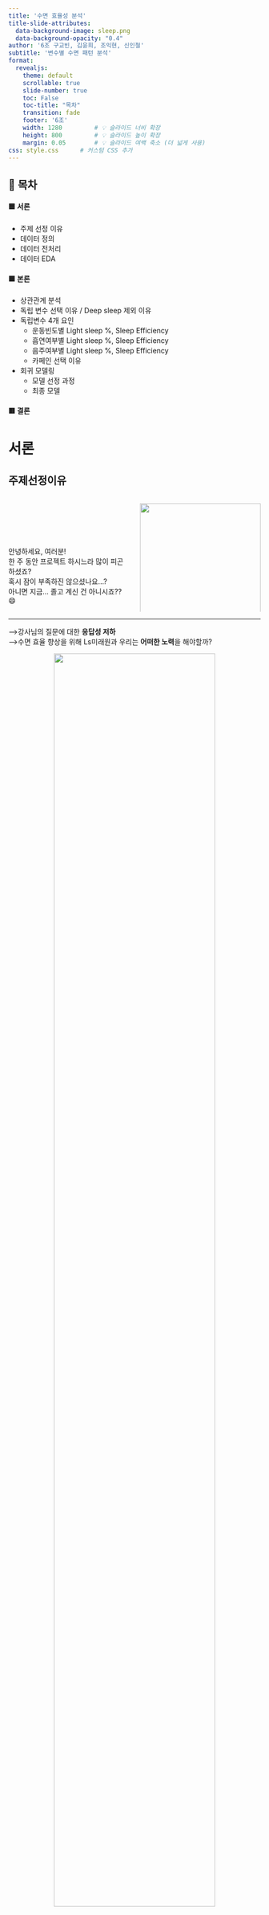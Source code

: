 ```yaml
---
title: '수면 효율성 분석'
title-slide-attributes: 
  data-background-image: sleep.png
  data-background-opacity: "0.4"
author: '6조 구교빈, 김윤희, 조익현, 신인철'
subtitle: '변수별 수면 패턴 분석' 
format: 
  revealjs:
    theme: default
    scrollable: true
    slide-number: true
    toc: False
    toc-title: "목차"
    transition: fade
    footer: '6조'
    width: 1280         # 💡 슬라이드 너비 확장
    height: 800         # 💡 슬라이드 높이 확장
    margin: 0.05        # 💡 슬라이드 여백 축소 (더 넓게 사용)
css: style.css      # 커스텀 CSS 추가
---
```


## 📌 목차 {.scrollable}

#### 🟦 서론
- 주제 선정 이유  
- 데이터 정의  
- 데이터 전처리  
- 데이터 EDA   

#### 🟩 본론
- 상관관계 분석  
- 독립 변수 선택 이유 / Deep sleep 제외 이유
- 독립변수 4개 요인  
  - 운동빈도별 Light sleep %, Sleep Efficiency  
  - 흡연여부별 Light sleep %, Sleep Efficiency    
  - 음주여부별 Light sleep %, Sleep Efficiency  
  - 카페인 선택 이유 
- 회귀 모델링  
  - 모델 선정 과정  
  - 최종 모델  

#### 🟥 결론


# 서론

## 주제선정이유

:::{.columns}

::: {.column width="50%"}
<br><br><br><br>  
안녕하세요, 여러분!<br>
한 주 동안 프로젝트 하시느라 많이 피곤하셨죠?<br>
혹시 잠이 부족하진 않으셨나요...?<br>
아니면 지금... 졸고 계신 건 아니시죠?? 😄<br>
:::

::: {.column width="50%"}
![](students.png){width=100%}
:::

:::

---

 ⟶강사님의 질문에 대한 **응답성 저하**  
 ⟶수면 효율 향상을 위해 Ls미래원과 우리는 **어떠한 노력**을 해야할까?

<div style="text-align: center;">
  <img src="students_2.png" style="width: 80%;" />
</div>


---

## 데이터 정의

| 구분             | 요약 설명 |
|------------------|-----------|
| **REM Sleep**      | 학습과 기억을 돕고, 생생한 꿈이 나타나는 뇌 활성 수면 단계 |
| **Deep Sleep**     | 뇌 회복과 성장호르몬 분비가 일어나는 가장 깊은 수면 단계 |
| **Light Sleep**    | 수면의 절반 이상을 차지하며, 깊은 수면으로 넘어가기 위한 준비 단계 |
| **Sleep Efficiency** | 실제 수면 시간 ÷ 침대에 누운 시간으로 수면의 질을 평가하는 지표 |


| 변수명 (영문)             | 변수명 (한글)         | 데이터 타입 (영문) | 데이터 타입 (한글)     |
|---------------------------|------------------------|---------------------|-------------------------|
| ID                        | ID                     | int64               | 정수형                  |
| Age                       | 나이                   | int64               | 정수형                  |
| Gender                    | 성별                   | object              | 문자형 (범주형 포함)    |
| Bedtime                   | 취침 시간              | object              | 문자형 (범주형 포함)    |
| Wakeup time               | 기상 시간              | object              | 문자형 (범주형 포함)    |
| Sleep duration            | 수면 시간              | float64             | 실수형                  |
| Sleep efficiency          | 수면 효율              | float64             | 실수형                  |
| REM sleep percentage      | REM 수면 비율          | int64               | 정수형                  |
| Deep sleep percentage     | 깊은 수면 비율         | int64               | 정수형                  |
| Light sleep percentage    | 얕은 수면 비율         | int64               | 정수형                  |
| Awakenings                | 깬 횟수                | float64             | 실수형                  |
| Caffeine consumption      | 카페인 섭취량          | float64             | 실수형                  |
| Alcohol consumption       | 알코올 섭취량          | float64             | 실수형                  |
| Smoking status            | 흡연 여부              | object              | 문자형 (범주형 포함)    |
| Exercise frequency        | 운동 빈도              | float64             | 실수형   


## 데이터 전처리

```python
import pandas as pd
import seaborn as sns
import matplotlib.pyplot as plt
from matplotlib.colors import LinearSegmentedColormap
import statsmodels.api as sm
from statsmodels.formula.api import ols
from scipy.stats import shapiro
from statsmodels.stats.diagnostic import het_breuschpagan
from scipy.stats import kruskal
from scipy.stats import chi2_contingency
from sklearn.linear_model import LinearRegression
from mlxtend.feature_selection import SequentialFeatureSelector as SFS
df = pd.read_csv('Sleep_Efficiency.csv')
```

```python
#| echo: true


# 1. 'Awakenings'와 'Exercise frequency' 최빈값 계산
awakening_mode = df['Awakenings'].mode()[0]
exercise_mode = df['Exercise frequency'].mode()[0]
Alcohol_mode = df['Alcohol consumption'].mode()[0]
Caffeine_mode = df['Caffeine consumption'].mode()[0]

# 2. 해당 컬럼의 결측치 최빈값으로 대체
df['Awakenings'] = df['Awakenings'].fillna(awakening_mode)
df['Exercise frequency'] = df['Exercise frequency'].fillna(exercise_mode)
df['Alcohol consumption'] = df['Alcohol consumption'].fillna(Alcohol_mode)
df['Caffeine consumption'] = df['Caffeine consumption'].fillna(Caffeine_mode)

```


```python
import pandas as pd
import seaborn as sns
import matplotlib.pyplot as plt
from matplotlib.colors import LinearSegmentedColormap
import statsmodels.api as sm
from statsmodels.formula.api import ols
from scipy.stats import shapiro
from statsmodels.stats.diagnostic import het_breuschpagan
from scipy.stats import kruskal
from scipy.stats import chi2_contingency



df = pd.read_csv('Sleep_Efficiency.csv')

# 1. 'Awakenings'와 'Exercise frequency' 최빈값 계산
awakening_mode = df['Awakenings'].mode()[0]
exercise_mode = df['Exercise frequency'].mode()[0]

# 2. 해당 컬럼의 결측치 최빈값으로 대체
df['Awakenings'] = df['Awakenings'].fillna(awakening_mode)
df['Exercise frequency'] = df['Exercise frequency'].fillna(exercise_mode)

# 3. 나머지 결측치는 0으로 대체
df = df.fillna(0)

# 결측치 최종 확인
missing_summary = df.isnull().sum()

awakening_mode, exercise_mode, missing_summary

df['Bedtime'] = pd.to_datetime(df['Bedtime'], errors='coerce')


df['bed_halfhour'] = df['Bedtime'].dt.hour + (df['Bedtime'].dt.minute >= 30) * 0.5
df['bed_halfhour'].value_counts().sort_index()

df.head(5)

```



## EDA(데이터 현황)

### 운동 빈도와 잠의 관계

:::{.column width="50%"}

```python
Exer_frq = df['Exercise frequency'].unique()
Exer_frq.sort()
# print('운동빈도 수 : ', Exer_frq)
Ef_Lsp = df.groupby('Exercise frequency')['Light sleep percentage'].mean()
Ef_SE = df.groupby('Exercise frequency')['Sleep efficiency'].mean()

# 운동빈도에 따른 light sleep 그래프
norm_values = (Ef_Lsp .values - min(Ef_Lsp .values)) / (max(Ef_Lsp .values) - min(Ef_Lsp .values))
colors = [(0.56, 0.93, 0.56, alpha) for alpha in norm_values]
plt.figure(figsize=(5, 5))
plt.bar(Ef_Lsp .index, Ef_Lsp .values, color=colors, edgecolor='black')
plt.title('Light sleep by E.F')
plt.xlabel('Frequency')
plt.ylabel('Light sleep')
plt.ylim(10,35)
plt.show()
```

:::

:::{.column width="50%"}

```python
norm_values = (Ef_SE.values - min(Ef_SE.values)) / (max(Ef_SE.values) - min(Ef_SE.values))
colors = [(0.56, 0.93, 0.56, alpha) for alpha in norm_values]
plt.figure(figsize=(5, 5))
plt.bar(Ef_SE.index, Ef_SE.values, color=colors, edgecolor='black')
plt.title('Sleep Efficiency by E.F')
plt.xlabel('Frequency')
plt.ylabel('Sleep Efficiency')
plt.ylim(0.5,1)
plt.show()
```

:::

---

### 음주 여부와 잠의 관계 

:::{.column width="50%"}

```python

# 2. Alcohol Group 컬럼 생성 (0.0 vs Other)
def alcohol_binary_group(val):
    if val == 0.0:
        return '0.0'
    else:
        return 'Other'
df['Alcohol consumption'].unique()
df['Alcohol Binary Group'] = df['Alcohol consumption'].apply(alcohol_binary_group)
# 취한 사람과 안취한 사람간의 데이터 구분

non_drink = df[df['Alcohol Binary Group'] == '0.0' ]
drink =  df[df['Alcohol Binary Group'] == 'Other' ]

# 알콜 기준 light sleep percentage

# 2. Alcohol 그룹 나누기: 0.0 vs Other
def alcohol_binary_group(val):
    if val == 0.0:
        return '0.0'
    else:
        return 'Other'

df['Alcohol Binary Group'] = df['Alcohol consumption'].apply(alcohol_binary_group)

# 3. 그룹별 평균 Light sleep percentage 계산
light_sleep_means = df.groupby('Alcohol Binary Group')['Light sleep percentage'].mean()

# 4. 막대 그래프 그리기
plt.figure(figsize=(6, 5))
light_sleep_means.loc[['0.0', 'Other']].plot(
    kind='bar',
    color=['mediumaquamarine', 'indianred'],
    edgecolor='black'
)
plt.title("Average Light Sleep Percentage by Alcohol Group (0.0 vs Other)")
plt.xlabel("Alcohol Consumption Group")
plt.ylabel("Light Sleep Percentage")
plt.xticks(rotation=0)
plt.tight_layout()
plt.show()
```

:::

:::{.column width="50%"}


```python
# 4. 막대 그래프 시각화
# 3. 그룹별 Sleep efficiency 평균 계산
group_means = df.groupby('Alcohol Binary Group')['Sleep efficiency'].mean()
plt.figure(figsize=(6, 5))
group_means.loc[['0.0', 'Other']].plot(
    kind='bar',
    color=['royalblue', 'lightcoral'],
    edgecolor='black'
)
plt.title("Average Sleep Efficiency by Alcohol Group (0.0 vs Other)")
plt.xlabel("Alcohol Consumption Group")
plt.ylabel("Sleep Efficiency")
plt.ylim(0, 1)
plt.xticks(rotation=0)
plt.tight_layout()
plt.show()
```

:::


# 본론

## 상관관계 그래프

```python


# 수치형 변수만 선택
numeric_df = df.select_dtypes(include='number')
# 상관계수 행렬 계산
corr_matrix = numeric_df.corr()
# 수치형 변수만 선택
numeric_df = df.select_dtypes(include='number')
# 상관계수 행렬 계산
corr_matrix = numeric_df.corr()
# 히트맵 시각화
plt.figure(figsize=(10, 7))
sns.heatmap(corr_matrix, 
            annot=True,         # 셀 안에 숫자 표시
            fmt=".2f",          # 소수점 둘째자리까지
            cmap="coolwarm",    # 색상 맵
            square=True, 
            linewidths=0.5)
plt.title("Correlation matrix heatmap of numerical features")
plt.tight_layout()
plt.grid(False)
plt.show()
```

---


## 독립 변수 선택 이유 / Deep sleep 제외 이유


```python
X = df[[
    'Caffeine consumption',
    'Alcohol consumption',
    'Exercise frequency',
    'Awakenings',
    'REM sleep percentage',
    'Deep sleep percentage',
    'Light sleep percentage'
]]
y = df['Sleep efficiency']
# 상수항 추가
X_const = sm.add_constant(X)
# OLS 회귀 모델 적합
model = sm.OLS(y, X_const).fit()
# model.summary()

```


| 변수                   | 계수 (β)     | p-value   | 유의성 | 해석                             |
|------------------------|--------------|-----------|--------|----------------------------------|
| Caffeine consumption   | +0.000024    | 0.809     | ❌     | 영향 없음                        |
| Alcohol consumption    | -0.0056      | 0.005     | ✅     | 알코올 ↑ → 수면 효율 ↓          |
| Exercise frequency     | +0.0050      | 0.021     | ✅     | 운동 ↑ → 수면 효율 ↑            |
| Awakenings             | -0.0308      | <0.001    | ✅     | 자주 깰수록 수면 효율 ↓         |
| REM sleep %            | +0.0035      | <0.001    | ✅     | REM ↑ → 수면 효율 ↑             |
| Deep sleep %           | -0.0006      | 0.643     | ❌     | 영향 없음                        |
| Light sleep %          | -0.0068      | <0.001    | ✅     | Light ↑ → 수면 효율 ↓           |

![](abc.png){width=100%}

Light sleep을 선택한 이유(다중공산성): Deep sleep을 뺀이유는 개별 상관에서는 유의했지만
회귀에서는 다른 변수들과 겹치는 영향(공산성) 때문에 유의하지 않게 나올수 있음

---

## 독립변수 4개 요인

### 분석 대상 및 방법 순서

- 분석 대상 순서
    - 운동 빈도 Exercise frequency (0회 ~ 5회)
    - 흡연 여부 Smoker / Non_Smoker
    - 음주 여부 Other  / 0.0
    - 카페인 여부 

- 분석 방법 순서
    - 정규성 검정 그래프
    - 정규성 검정 수치
    - 유의성 검정


---

### 첫번째 : 운동빈도별 Light sleep %

- 정규성 검정 

```python
Ef_0 = df[df['Exercise frequency']== 0]
Ef_1 = df[df['Exercise frequency']== 1]
Ef_2 = df[df['Exercise frequency']== 2]
Ef_3 = df[df['Exercise frequency']== 3]
Ef_4 = df[df['Exercise frequency']== 4]
Ef_5 = df[df['Exercise frequency']== 5]


fig, axes = plt.subplots(2, 3, figsize=(15, 8))
axes = axes.flatten()
for i in range(6):
    sns.kdeplot(
        df[df['Exercise frequency'] == i]['Light sleep percentage'].dropna(),
        ax=axes[i],
        fill=True,
        color=sns.color_palette("tab10")[i],
    )
    axes[i].set_title(f"Exercise {i}")
    axes[i].set_xlim(0, 100)
    axes[i].grid(True, linestyle='--', alpha=0.3)
plt.tight_layout(rect=[0, 0, 1, 0.95])
plt.show()
```

```python
Ef_0_l = shapiro(Ef_0['Light sleep percentage'])
Ef_1_l = shapiro(Ef_1['Light sleep percentage'])
Ef_2_l = shapiro(Ef_2['Light sleep percentage'])
Ef_3_l = shapiro(Ef_3['Light sleep percentage'])
Ef_4_l = shapiro(Ef_4['Light sleep percentage'])
Ef_5_l = shapiro(Ef_5['Light sleep percentage'])

# print('운동 0번과 light sleep 정규성 검정', Ef_0_l.pvalue )
# print('운동 1번과 light sleep 정규성 검정', Ef_1_l.pvalue )
# print('운동 2번과 light sleep 정규성 검정', Ef_2_l.pvalue )
# print('운동 3번과 light sleep 정규성 검정', Ef_3_l.pvalue )
# print('운동 4번과 light sleep 정규성 검정', Ef_4_l.pvalue )
# print('운동 5번과 light sleep 정규성 검정', Ef_5_l.pvalue )
# print("모든값이 매우 작은값이다, 즉 귀무가설을 기각하고 정규분포를 따르지 않는다.")
```


| 검정 항목            | 귀무가설(H₀)                         | p-value    | 해석                 | 가정 만족 여부 |
|---------------------|------------------------------------|------------|----------------------|----------------|
| 운동 횟수 0번        | 이 변수는 정규분포를 따른다.            | 6.49e-12   | 정규분포를 따르지 않는다. | ❌            |
| 운동 횟수 1번        | 이 변수는 정규분포를 따른다.            | 3.79e-13   | 정규분포를 따르지 않는다. | ❌            |
| 운동 횟수 2번        | 이 변수는 정규분포를 따른다.            | 8.61e-10   | 정규분포를 따르지 않는다. | ❌            |
| 운동 횟수 3번        | 이 변수는 정규분포를 따른다.            | 5.54e-14   | 정규분포를 따르지 않는다. | ❌            |
| 운동 횟수 4번        | 이 변수는 정규분포를 따른다.            | 3.07e-09   | 정규분포를 따르지 않는다. | ❌            |
| 운동 횟수 5번        | 이 변수는 정규분포를 따른다.            | 2.15e-06   | 정규분포를 따르지 않는다. | ❌            |

---



- 유의성 검정


```python
result_k1 = kruskal(Ef_0['Light sleep percentage'], Ef_1['Light sleep percentage']
                 ,Ef_2['Light sleep percentage'],Ef_3['Light sleep percentage']
                 ,Ef_4['Light sleep percentage'],Ef_5['Light sleep percentage']) 
# print('운동횟수에 따른 Light sleep 유의성 검정 : ', result_k1.pvalue.round(5))
# print('pvalue 값이 0.0003로 작기때문에 그룹간 유의한 차이가 있다.')
```

- **Kruskal-Wallis H 검정 사용**
    - 크루스칼-왈리스 검정 P_value = 0.0003
    - P_value가 매우 작기 때문에 운동빈도별 Light sleep % 그룹간 데이터의 유의한 차이가 존재한다.

---

### 첫번째 : 운동빈도별 Sleep efficiency

- 정규성 검정


```python
## Sleep efficiency와 운동빈도 정규성 검정 그래프
fig, axes = plt.subplots(2, 3, figsize=(15, 8))
axes = axes.flatten()
for i in range(6):
    sns.kdeplot(
        df[df['Exercise frequency'] == i]['Light sleep percentage'].dropna(),
        ax=axes[i],
        fill=True,
        color=sns.color_palette("tab10")[i],
    )
    axes[i].set_title(f"Exercise {i}")
    axes[i].set_xlim(0, 70)
    axes[i].grid(True, linestyle='--', alpha=0.3)
plt.tight_layout(rect=[0, 0, 1, 0.95])
plt.show()

```

```python
Ef_0_e = shapiro(Ef_0['Sleep efficiency'])
Ef_1_e = shapiro(Ef_1['Sleep efficiency'])
Ef_2_e = shapiro(Ef_2['Sleep efficiency'])
Ef_3_e = shapiro(Ef_3['Sleep efficiency'])
Ef_4_e = shapiro(Ef_4['Sleep efficiency'])
Ef_5_e = shapiro(Ef_5['Sleep efficiency'])

# print('운동 0번과 수면 효율 정규성 검정', Ef_0_e.pvalue )
# print('운동 1번과 수면 효율 정규성 검정', Ef_1_e.pvalue )
# print('운동 2번과 수면 효율 정규성 검정', Ef_2_e.pvalue )
# print('운동 3번과 수면 효율 정규성 검정', Ef_3_e.pvalue )
# print('운동 4번과 수면 효율 정규성 검정', Ef_4_e.pvalue )
# print('운동 5번과 수면 효율 정규성 검정', Ef_5_e.pvalue )
# print("모든값이 매우 작은값이다, 즉 귀무가설을 기각하고 정규분포를 따르지 않는다.")
```


| 검정 항목            | 귀무가설(H₀)                         | p-value    | 해석                 | 가정 만족 여부 |
|---------------------|------------------------------------|------------|----------------------|----------------|
| 운동 횟수 0번        | 이 변수는 정규분포를 따른다.            | 0.0015     | 정규분포를 따르지 않는다. | ❌            |
| 운동 횟수 1번        | 이 변수는 정규분포를 따른다.            | 4.67e-05   | 정규분포를 따르지 않는다. | ❌            |
| 운동 횟수 2번        | 이 변수는 정규분포를 따른다.            | 4.51e-05   | 정규분포를 따르지 않는다. | ❌            |
| 운동 횟수 3번        | 이 변수는 정규분포를 따른다.            | 4.93e-08   | 정규분포를 따르지 않는다. | ❌            |
| 운동 횟수 4번        | 이 변수는 정규분포를 따른다.            | 3.82e-07   | 정규분포를 따르지 않는다. | ❌            |
| 운동 횟수 5번        | 이 변수는 정규분포를 따른다.            | 0.0001     | 정규분포를 따르지 않는다. | ❌            |


---



- 유의성 검정

```python
result_k2 = kruskal(Ef_0['Sleep efficiency'], Ef_1['Sleep efficiency']
                 ,Ef_2['Sleep efficiency'],Ef_3['Sleep efficiency']
                 ,Ef_4['Sleep efficiency'],Ef_5['Sleep efficiency']) 
# print('운동횟수에 따른 Light sleep 유의성 검정 : ', result_k2.pvalue)
# print('pvalue 값이 매우 작기 때문에 그룹간 유의한 차이가 있다.')
```

- **Kruskal-Wallis H 검정 사용**
    - 크루스칼-왈리스 검정 P_value = 5.757e-08
    - P_value가 매우 작기 때문에 운동빈도별 sleep efficiency 그룹간 데이터의 유의한 차이가 존재한다.

---

### 두번째 : 흡연 여부별 Light sleep % 


```python
smokers = df[df['Smoking status']=='Yes']
nonsmokers = df[df['Smoking status']=='No']

smokers["Sleep efficiency"].mean()
nonsmokers["Sleep efficiency"].mean()


# 흡연여부 및 Light sleep간 정규성 검정
smokers["Light sleep percentage"].mean()
nonsmokers["Light sleep percentage"].mean()
sns.kdeplot(smokers['Light sleep percentage'], label='Smoker', shade=True)
sns.kdeplot(nonsmokers['Light sleep percentage'], label='Non-smoker', shade=True)
plt.title("Smoker and Non_Smoker")
plt.legend()
plt.show()
# 그림으로 그려보면 정규분포를 따르지 않는것을 알 수 있다.
```


```python
from scipy.stats import shapiro
result1 = shapiro(smokers['Light sleep percentage'])
result2 = shapiro(nonsmokers['Light sleep percentage'])
# print('smoker pvalue : ', result1.pvalue)
# print('non_smoker pvalue : ', result2.pvalue)
# print('샤피로 윌크 검정 결과 귀무가설 기각 즉, 정규성을 따르지 않는다')

```

흡연자와 비흡연자 모두 정규성을 따르지 않는것을 알 수 있다.

```python
# 흡연 여부별 Light sleep의 유의성 검정
from scipy.stats import mannwhitneyu
result = mannwhitneyu(smokers['Light sleep percentage'], nonsmokers['Light sleep percentage'], alternative='two-sided')
# print('Light_pvalue : ', result.pvalue.round(5))
# print('만휘트니 검정결과 p_value 0.00138. 따라서 흡연자와 비흡연자간의 수면 효율 데이터에 유의한 차이가 존재한다.')
```

- **두번째 : 흡연 여부별 Light sleep % 정규성, 유의성 검정**
    - 흡연자 일 때    P_value = 7.889e-14
    - 비흡연자 일 때  P_value = 2.846e-23
    - 샤피로 윌크 검정 결과 둘다 귀무가설 기각, 즉 정규성을 따르지 않는다.<br>

    - 만 휘트니 P_value = 9.388e-09
    - P_value가 매우 작기 때문에 흡연자와 비흡연자간 데이터의 유의한 차이가 존재한다.


---

### 두번째 : 흡연 여부별 Sleep efficiency

```python
# 흡연여부 및 Sleep efficiency간 정규성 검정
sns.kdeplot(smokers['Sleep efficiency'], label='Smoker', shade=True)
sns.kdeplot(nonsmokers['Sleep efficiency'], label='Non-smoker', shade=True)
plt.title("Distribution of Sleep Efficiency by Smoking Status")
plt.xlabel("Sleep Efficiency")
plt.ylabel("Density")
plt.legend()
plt.show()
# 그림으로 그려보면 정규분포를 따르지 않는것을 알 수 있다.
```

```python
# 흡연 여부별 Sleep efficiency의 정규성 검정
from scipy.stats import shapiro
result1 = shapiro(smokers['Sleep efficiency'])
result2 = shapiro(nonsmokers['Sleep efficiency'])
# print('pvalue : ', result1.pvalue)
# print('pvalue : ', result2.pvalue)
# print('샤피로 윌크 검정 결과 귀무가설 기각 즉, 정규성을 따르지 않는다')
```


```python
# 흡연 여부별 Sleep efficiency의 유의성 검정
from scipy.stats import mannwhitneyu
result = mannwhitneyu(smokers['Sleep efficiency'], nonsmokers['Sleep efficiency'], alternative='two-sided')
# print("p-value:", result.pvalue)
# print('만휘트니 검정결과 p_value 매우작다. 따라서 흡연자와 비흡연자간의 수면 효율 데이터에 유의한 차이가 존재한다.')

```

- **흡연 여부별 Sleep efficiency 정규성, 유의성 검정 결과**
    - 흡연자 일 때    P_value = 1.008e-10
    - 비흡연자 일 때  P_value = 1.245e-09
    - 샤피로 윌크 검정 결과 둘다 귀무가설 기각, 즉 정규성을 따르지 않는다.<br>

    - 만 휘트니 P_value = 9.388e-09
    - P_value가 매우 작기 때문에 흡연자와 비흡연자간 데이터의 유의한 차이가 존재한다.

---

### 세번째 : 음주 여부별 Light sleep %

```python
# 2. Alcohol Group 컬럼 생성 (0.0 vs Other)
def alcohol_binary_group(val):
    if val == 0.0:
        return '0.0'
    else:
        return 'Other'
df['Alcohol consumption'].unique()
df['Alcohol Binary Group'] = df['Alcohol consumption'].apply(alcohol_binary_group)
# 취한 사람과 안취한 사람간의 데이터 구분

non_drink = df[df['Alcohol Binary Group'] == '0.0' ]
drink =  df[df['Alcohol Binary Group'] == 'Other' ]

# 알콜 기준 light sleep percentage

# 2. Alcohol 그룹 나누기: 0.0 vs Other
def alcohol_binary_group(val):
    if val == 0.0:
        return '0.0'
    else:
        return 'Other'

df['Alcohol Binary Group'] = df['Alcohol consumption'].apply(alcohol_binary_group)

# 3. 그룹별 평균 Light sleep percentage 계산
light_sleep_means = df.groupby('Alcohol Binary Group')['Light sleep percentage'].mean()

```

```python
# 알콜 기준 light sleep percentage 정규성 검증 
sns.kdeplot(drink['Light sleep percentage'], label='drink', shade=True)
sns.kdeplot(non_drink['Light sleep percentage'], label='non_drink', shade=True)
plt.title("Drink and Non_Drink")
plt.legend()
plt.show()
```

```python

# 알콜 여부 기준 Sleep_Efficiency 샤피로 검정
result1 = shapiro(drink['Light sleep percentage'])
result2 = shapiro(non_drink['Light sleep percentage'])
# print('pvalue : ', result1.pvalue)
# print('pvalue : ', result2.pvalue)
# print('샤피로 윌크 검정 결과 귀무가설 기각 즉, 정규성을 따르지 않는다')
```

```python

# 알콜 여부 기준 Sleep_Efficiency 유의성 검정
result = mannwhitneyu(drink['Light sleep percentage'], non_drink['Light sleep percentage'], alternative='two-sided')
# print("p-value:", result.pvalue)
# print('만휘트니 검정결과 p_value 매우작다. 따라서 흡연자와 비흡연자간의 수면 효율 데이터에 유의한 차이가 존재한다.')

```

- **음주 여부별 Light sleep % 정규성, 유의성 검정 결과**
    - 음주 했을 때    P_value = 1.432e-15
    - 음주 안 했을 때 P_value = 9.132e-23
    - 샤피로 윌크 검정 결과 둘다 귀무가설 기각, 즉 정규성을 따르지 않는다.<br>

    - 만 휘트니 P_value = 7.948e-11
    - P_value가 매우 작기 때문에 흡연자와 비흡연자간 데이터의 유의한 차이가 존재한다.

---

### 세번째 : 음주 여부별 Sleep efficiency

```python

# 알콜 여부 기준 Sleep_Efficiency 정규성 검증 
sns.kdeplot(drink['Sleep efficiency'], label='drink', shade=True)
sns.kdeplot(non_drink['Sleep efficiency'], label='non_drink', shade=True)
plt.title("Drink and Non_Drink")
plt.legend()
plt.show()
```

```python

# 알콜 여부 기준 Sleep_Efficiency 샤피로 검정
result1 = shapiro(drink['Sleep efficiency'])
result2 = shapiro(non_drink['Sleep efficiency'])
# print('pvalue : ', result1.pvalue)
# print('pvalue : ', result2.pvalue)
# print('샤피로 윌크 검정 결과 귀무가설 기각 즉, 정규성을 따르지 않는다')
```

```python

# 알콜 여부 기준 Sleep_Efficiency 유의성 검정
result = mannwhitneyu(drink['Sleep efficiency'], non_drink['Sleep efficiency'], alternative='two-sided')
# print("p-value:", result.pvalue)
# print('만휘트니 검정결과 p_value 매우작다. 따라서 흡연자와 비흡연자간의 수면 효율 데이터에 유의한 차이가 존재한다.')
```

- **음주 여부별 Sleep efficiency 정규성, 유의성 검정 결과**
    - 음주 했을 때    P_value = 1.522e-07
    - 음주 안 했을 때 P_value = 1.626e-12
    - 샤피로 윌크 검정 결과 둘다 귀무가설 기각, 즉 정규성을 따르지 않는다.<br>

    - 만 휘트니 P_value = 8.686e-16
    - P_value가 매우 작기 때문에 흡연자와 비흡연자간 데이터의 유의한 차이가 존재한다.

---

### 네번째 : 카페인 여부별 카이제곱 검정

```python

## 카페인 변수 넣었던 이유
# 파생 변수 생성 (카이제곱용 이진화)
df['High_Caffeine'] = (df['Caffeine consumption'] > 3).astype(int)      # 3단위 초과 → 고카페인
df['Short_Sleep'] = (df['Sleep duration'] < 6).astype(int)              # 6시간 미만 → 짧은 수면
df['High_Alcohol'] = (df['Alcohol consumption'] > 3).astype(int)        # 3단위 초과 → 고알콜
df['Low_Efficiency'] = (df['Sleep efficiency'] < 0.85).astype(int)      # 85% 미만 → 수면 효율 낮음
df['High_Exercise'] = (df["Exercise frequency"] > 2 ).astype(int)       # 3번 이상 -> 많은 운동량
df['Low_light_sleep'] = (df['Light sleep percentage'] < 25).astype(int)

# 카이제곱 검정할 변수쌍 정의
pairs = [
    ('High_Caffeine', 'Short_Sleep'),
    ('High_Caffeine', 'High_Alcohol'),
    ('High_Caffeine', 'Low_Efficiency'),
    ('High_Caffeine', 'High_Exercise'),
    ('High_Caffeine', 'Low_light_sleep')
]

# 카이제곱 검정 실행
results = []

for var1, var2 in pairs:
    table = pd.crosstab(df[var1], df[var2])
    stat, p, dof, expected = chi2_contingency(table)
    results.append({
        "Variable 1": var1,
        "Variable 2": var2,
        "p-value": round(p, 5)
    })

# 결과 보기
results_df = pd.DataFrame(results)
# print(results_df)
```


| 변수 1         | 변수 2           | p-value | 유의성 | 해석 요약                     |
|----------------|------------------|---------|--------|-------------------------------|
| High_Caffeine  | Short_Sleep      | 1.00000 | ❌     | 관계 없음                    |
| High_Caffeine  | High_Alcohol     | 0.03796 | ✅     | 고카페인과 고알콜은 관련 있음 |
| High_Caffeine  | Low_Efficiency   | 0.30201 | ❌     | 유의미한 관계 아님            |
| High_Caffeine  | High_Exercise    | 0.00000 | ✅     | 카페인 많을수록 운동도 많음    |
| High_Caffeine  | Low_light_sleep  | 0.74428 | ❌     | 관계 없음                    |


- **카페인 여부별 카이제곱 검정 결과**  
    Short_Sleep, Low_Efficiency, Low_light_sleep은 귀무가설 채택 즉,
    카페인과 세변수는 독립적이다.

    반대로 High_Alcohol, High_Excercise는 귀무가설 기각 즉,
    카페인과 두변수는 서로 연관이 있다.

---

## 모델 검정

- **모델 선정 과정**

    - **step 1. 카페인 포함한 모델링**  
    정규성, 등분산성, QQplot을 통해 설명력을 가지는 모델인지 판단.

    - **step 2. aic-score를 통해 만든 최적 모델링**  
    정규성, 등분산성, QQplot을 통해 설명력을 가지는 모델인지 판단.

    - **step 3. 카페인을 포함한 모델 vs 카페인을 미포함한 모델 (최종 모델)**  
    → `anova`를 통해 두 모델을 비교하여 `최종 모델 선정`

---

- **step 1. 카페인 포함한 모델링** 
    - 독립변수 : 'Light sleep percentage', 'Smoking status' ,'Alcohol consumption','Awakenings', 'Exercise frequency', `'Caffeine consumption'`
    - 종속변수 : 'Sleep efficiency'
    - `Breusch-Pagan` 은 가장 직관적이고 널리 사용되는 등분산성 검증으로, `잔차가 특정 변수에 의해 달라지는지` 확인하는데 유리함.
    -> 해당 통계량이 `유의미하게 크면 이분산성 존재`라고 판단.

---

- **<모델링 결과>**
    - 모델 주요 결과 요약표

| 항목             | 값            | 해석 요약 |
|------------------|----------------|------------|
| **R-squared**    | 0.802          | 설명력 80.2% |
| **Adj. R-squared** | 0.800        | 변수 수 반영 설명력 |
| **F-statistic**  | 361.3        | 모델 전체 유의 |
| **Prob(F-statistic)** | 2.57e-154 | p < 0.001 → 유의 |
| **AIC**          | -1247          | 모델 비교용 (낮을수록 좋음) |
| **BIC**          | -1222          | 모델 비교용 (낮을수록 좋음) |



    - 주요 변수 계수 (p < 0.05)

| 변수                   | 계수 (coef) | p-value | 해석 요약 |
|------------------------|-------------|---------|-----------|
| Light sleep %          | -0.0056     | 0.000   | 수면효율 감소 (음영향) |
| Alcohol consumption    | -0.0075     | 0.000   | 음주 → 효율 저하 |
| Awakenings             | -0.0337     | 0.000   | 자주 깨면 ↓ |
| Exercise frequency     | +0.0043     | 0.037   | 운동 ↑ → 효율 ↑ |
| Yes                    | -0.0444     | 0.000   | 흡연 O → 효율 ↓|
| ~~Caffeine consumption~~ | 0.00007     | 0.493   | ❌ 유의하지 않음 |


---

- <모델링 검증 결과>
    - Q-Q Plot에서 극단값이 정규선에서 벗어나며 정규성 가정이 일부 위배됨
    - 잔차와 예측값 간 패턴에서 이분산성과 선형성 위반이 동시에 확인됨
    - 따라서 이 회귀모형은 잔차 가정을 충족하지 못하며 보정이 필요함

| 검정 항목            | 귀무가설(H₀)                      | p-value    | 해석                 | 가정 만족 여부 |
|---------------------|----------------------------------|------------|----------------------|----------------|
| Shapiro-Wilk Test   | 잔차는 정규분포를 따른다         | 0.00028    | 정규성 위반 (기각)   | ❌            |
| Breusch-Pagan Test  | 오차항은 등분산성을 가진다       | 0.0416    | 이분산성 존재 (기각) | ❌            |

    
```python
#| echo: False

# 원래 수치형 변수들
num_vars = ['Light sleep percentage', 'Alcohol consumption','Awakenings', 'Exercise frequency', 'Caffeine consumption']

# 범주형 변수 → 더미로 변환
smoking_dummy = pd.get_dummies(df['Smoking status'], drop_first=True)

# 최종 X 구성 (수치형 + 더미 합치기)
X = pd.concat([df[num_vars], smoking_dummy], axis=1)
X = X.astype(float)
X = X.dropna()
y = df['Sleep efficiency']
X_const = sm.add_constant(X)

# 회귀 모델 적합
model = sm.OLS(y, X_const).fit()

# 모델 결과 출력
# print(model.summary())

# 정규성 검정 (Shapiro-Wilk)
shapiro_stat, shapiro_p = shapiro(model.resid)
# print(f"\nShapiro-Wilk Test (잔차 정규성 검정):\nStatistic = {shapiro_stat:.4f}, p-value = {shapiro_p:.5f}")

# 등분산성 검정 (Breusch-Pagan)
# 변수로 다양할때 등분산성 검정은 Breusch-Pegan 사용
bp_test = het_breuschpagan(model.resid, X_const)
bp_p = bp_test[1]
# print(f"\nBreusch-Pagan Test (잔차 등분산성 검정):\np-value = {bp_p:.5f}")

```

::: {.columns}

:::{.column width="50%"}

```python
#| echo: false
#| fig-align: center
#| fig-width: 5
#| fig-height: 4

# Q-Q Plot 그리기
plt.figure(figsize=(5, 5))
sm.qqplot(model.resid, line='45', fit=True)
_=plt.title("Q-Q Plot of Residuals (Based on Scatter Pattern)")
plt.grid(True)
plt.tight_layout()
plt.show()

# 잔차분산성 검증
plt.scatter(model.fittedvalues, model.resid)
plt.axhline(0, color='red')
_=plt.title("Fitted vs Residuals")
```

:::

:::

---

- **step 2. aic-score를 통해 만든 최적 모델링**
    - 독립변수 : 'Light sleep percentage', 'Smoking status','Alcohol consumption','Awakenings', 'Exercise frequency'
    - 종속변수 : 'Sleep efficiency'
    - `aic-score` 를 통해 최적의 변수를 찾아 해당 변수로 모델 진행
    -`Breusch-Pagan` 을 통해 이분산성 확인 진행 

- <모델링 결과>
    - 모델 주요 결과 요약표

| 항목                 | 값           | 해석 요약                       |
|----------------------|--------------|----------------------------------|
| **R-squared**        | 0.802        | 설명력 80.2%                     |
| **Adj. R-squared**   | 0.800        | 변수 수 반영한 설명력           |
| **F-statistic**      | 361.3        | 모델 전체 유의                  |
| **Prob(F-statistic)**| 2.57e-154    | **p < 0.001**, 매우 유의함      |
| **AIC**              | -1247        | 모델 비교용 지표 (낮을수록 좋음) |
| **BIC**              | -1222        | 모델 비교용 지표 (낮을수록 좋음) |

    - 주요 변수 계수 (p < 0.05)

| 변수                   | 계수 (coef) | p-value | 해석 요약                    |
|------------------------|-------------|---------|------------------------------|
| Light sleep %          | -0.0056     | 0.000   | 수면효율 감소에 유의한 영향 |
| Alcohol consumption    | -0.0075     | 0.000   | 음주 → 효율 저하             |
| Awakenings             | -0.0337     | 0.000   | 자주 깰수록 효율 하락        |
| Exercise frequency     | +0.0043     | 0.037   | 운동 ↑ → 수면효율 증가       |
| Yes     | -0.0444     | 0.000   | 흡연 O → 수면효율 저하       |


---

- <모델링 검증 결과>
    - 잔차가 정규분포를 따르지 않음
    - 하지만 회귀계수 자체가 나쁜 건 아님 예측력 자체에는 큰 영향 없음
    - 등분산성에서는 잔차의 분산성이 일정하지 않음 -> 이분산성 존재
    - 테스트 데이터가 없으므로 rsquared_adj를 확인한 결과 나쁘지 않은 설명력을 가짐.

| 검정 항목            | 귀무가설(H₀)                      | p-value    | 해석                   |
|----------------------|----------------------------------|------------|------------------------|
| Shapiro-Wilk Test    | 잔차는 정규분포를 따른다         | 0.00033    | ❌ 정규성 위반 (기각)   |
| Breusch-Pagan Test   | 오차항은 등분산성을 가진다       | 0.03395    | ❌ 이분산성 존재 (기각) |


```python
#| echo: False
#| fig-width: 5
#| fig-height: 4
#| fig-align: center
# 원래 수치형 변수들
num_vars = ['Light sleep percentage', 'Alcohol consumption','Awakenings', 'Exercise frequency', 'Caffeine consumption']

# 범주형 변수 → 더미로 변환
smoking_dummy = pd.get_dummies(df['Smoking status'], drop_first=True)

# 최종 X 구성 (수치형 + 더미 합치기)
X = pd.concat([df[num_vars], smoking_dummy], axis=1)
X = X.astype(float)
X = X.dropna()
y = df['Sleep efficiency']
names = X.columns.tolist()

# AIC 계산 함수 (오류 없는 버전)
def aic_score(estimator, X_subset_np, y_np): 
    X_const = sm.add_constant(X_subset_np)
    model = sm.OLS(y_np, X_const).fit()
    return -model.aic  # AIC가 낮을수록 좋으므로 음수 반환

# 모델 정의
lr = LinearRegression()

# SFS (AIC 기준 forward selection)
sfs = SFS(estimator=lr,
          k_features=(1, len(X.columns)),
          forward=True,
          floating=False,
          scoring=aic_score,
          cv=0,
          verbose=1)

# 피팅
sfs.fit(X.values, y.values)

# 선택된 변수 추출
selected_indices = list(sfs.k_feature_idx_)
selected_features = [names[i] for i in selected_indices]
print("최종 선택된 변수:", selected_features)

# 최종 모델 학습 (statsmodels OLS)
X_selected = sm.add_constant(X[selected_features])
final_model = sm.OLS(y, X_selected).fit()

# 결과 출력
# print(final_model.summary())# 원래 수치형 변수들


### 최종모델 검증하는 방법
# 1. 정규성 (Shapiro-Wilk)
shapiro_stat, shapiro_p = shapiro(final_model.resid)

# 2. 등분산성 (Breusch-Pagan)
bp_test = het_breuschpagan(final_model.resid, X_selected)
bp_p = bp_test[1]

# 3. Q-Q Plot
# plt.figure(figsize=(5, 4))  # QMD에서도 작동함!
# sm.qqplot(final_model.resid, line='45', fit=True)
# plt.title("Q-Q Plot of Residuals")
# plt.tight_layout()
# plt.show()

### (해석)
# 잔차는 대체로 정규성을 만족하지만, 극단값 구간에서는 일부 왜곡이 나타난다.
# 이는 회귀계수의 정확도에 큰 영향을 주지는 않으나,
# 정밀한 신뢰구간 해석이나 극단값에 민감한 분석에서는 주의가 필요하다



# # 4. 테스트 데이터 없으므로 rsquared_adj 확인인
# print(final_model.rsquared_adj)

# # 4. 결과 출력
# print("선택된 변수:", selected_features)
# print(f"Shapiro-Wilk p-value (정규성): {shapiro_p:.5f}")
# print(f"Breusch-Pagan p-value (등분산성): {bp_p:.5f}")
# print("회귀 요약:")
# print(final_model.summary())



# - 이 모델은 이분산성이 존재해서 통계적 해석(p값, t검정)은 신뢰하기 어려움.왜냐하면 수면 효율성, rem, deep, light sleep은 매우 서로 연관성이 높기 때문!
#     - 예측 성능이 괜찮다면 예측용으로는 여전히 활용 가능함.
#     - 군집분석, 주성분 분석, kluster 등을 통해 모델을 반영하거나 혹은 데이터 변환이 필요해보임

```



::: {.columns}

:::{.column width="50%"}

```python
#| echo: false
#| fig-align: center
#| fig-width: 5
#| fig-height: 4

# Q-Q Plot 그리기

sm.qqplot(final_model.resid, line='45', fit=True)
plt.title("Q-Q Plot of Residuals")
plt.grid(True)
plt.tight_layout()
plt.show()


# 잔차분산성 검증
plt.scatter(final_model.fittedvalues, final_model.resid)
plt.axhline(0, color='red')
plt.title("Fitted vs Residuals")
```

:::

:::


---

- **step 3. 카페인을 포함한 모델 vs 카페인을 미포함한 모델 (최적 모델)** 

    - 추가된 변수는 기존 모델 대비 수면 효율 예측에 통계적으로 유의한 기여를 하지 않았으며,두 모델 간 차이는 F(1, 446) = 0.28, p = 0.5964로 나타남
    - `카페인을 미포함한 모델`이 충분한 설명력을 유지함을 의미함.


| 모델 | df | SSR       | Δdf | ΔSSR     | F      | p-value |
|------|----|-----------|-----|----------|--------|---------|
| M1   | 446 | 1.633088   | –   | –        | –      | –       |
| M2   | 445 | 1.632058   | 1   | 0.0010   | 0.2808  | 0.596438   |



# 결론

## 수면효율 향상을 위해 어떻게 해야할까?

- 🏃‍♂️ **운동**: 규칙적인 운동은 수면의 질을 향상시킬 수 있음

<br>

- 🍷 **음주**: 음주는 일시적인 졸림을 유도하지만, 깊은 수면을 방해함

<br>

- 🚬 **흡연**: 니코틴은 자극제로 작용하여 수면을 방해함

<br>

- ☕ **카페인**: 유의미한 상관이 없다

## LS미래원은 수면효율을 위해 무엇을 해야 하며 우리는 무엇을 해야 하는가?

- 🏫 **LS미래원**: 커리큘럼에 체육활동 추가

<br>

- 👩‍🎓 **교육생**: 흡연 자제, 규칙적인 운동


## 통계적 한계





:::{.columns}

::: {.column width="50%"}

```python
plt.figure(figsize=(10, 7))
sns.heatmap(corr_matrix, 
            annot=True,         # 셀 안에 숫자 표시
            fmt=".2f",          # 소수점 둘째자리까지
            cmap="coolwarm",    # 색상 맵
            square=True, 
            linewidths=0.5)
plt.title("Correlation matrix heatmap of numerical features")
plt.tight_layout()
plt.grid(False)
plt.show()
```

<br><br>
![](12.png){width=100%}

<br><br>

![](34.png){width=100%}

:::

::: {.column width="50%"}


<br>
1. 📉 **다중공선성(Multicollinearity)**  
   - `Light sleep`과 `Deep sleep`가 서로 강하게 연관되어 있음  
   - 독립 변수들 간의 상관이 높아 회귀 모형이 **불안정**해질 수 있음

<br>
<br>
<br>
<br>
<br>
<br>
<br>
<br>
2. 📊 **비정규 분포 + 이분포 구조**  
   - 독립 변수들이 **정규성을 따르지 않음**  
   - 밀도 분포에서 **두 개의 봉우리(이봉성)**가 관찰됨  
   - 이는 **데이터 내부에 하위 집단이 존재**할 가능성을 시사하며  
     👉 **이분화 분석** 또는 **주성분 분석**이 더 적절할 수 있음

:::
:::